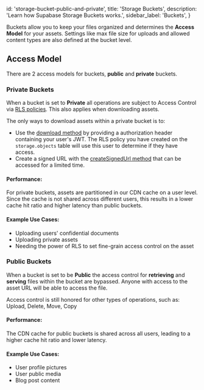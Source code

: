 
  id: 'storage-bucket-public-and-private',
  title: 'Storage Buckets',
  description: 'Learn how Supabase Storage Buckets works.',
  sidebar_label: 'Buckets',
}

Buckets allow you to keep your files organized and determines the **Access Model** for your assets. Settings like max file size for uploads and allowed content types are also defined at the bucket level.

## Access Model

There are 2 access models for buckets, **public** and **private** buckets.

### Private Buckets

When a bucket is set to **Private** all operations are subject to Access Control via [RLS policies](/guides/storage/uploads/access-control). This also applies when downloading assets.

The only ways to download assets within a private bucket is to:

- Use the [download method](https://supabase.com/docs/reference/javascript/storage-from-download) by providing a authorization header containing your user's JWT. The RLS policy you have created on the `storage.objects` table will use this user to determine if they have access.
- Create a signed URL with the [createSignedUrl method](https://supabase.com/docs/reference/javascript/storage-from-createsignedurl) that can be accessed for a limited time.

#### Performance:

For private buckets, assets are partitioned in our CDN cache on a user level. Since the cache is not shared across different users, this results in a lower cache hit ratio and higher latency than public buckets.

#### Example Use Cases:

- Uploading users' confidential documents
- Uploading private assets
- Needing the power of RLS to set fine-grain access control on the asset

### Public Buckets

When a bucket is set to be **Public** the access control for **retrieving** and **serving** files within the bucket are bypassed. Anyone with access to the asset URL will be able to access the file.

Access control is still honored for other types of operations, such as: Upload, Delete, Move, Copy

#### Performance:

The CDN cache for public buckets is shared across all users, leading to a higher cache hit ratio and lower latency.

#### Example Use Cases:

- User profile pictures
- User public media
- Blog post content


